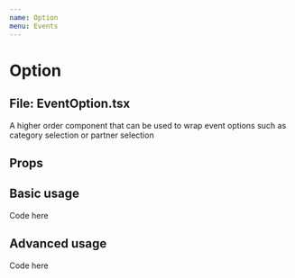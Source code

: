 ```yaml
---
name: Option
menu: Events
---
```



# Option

## File: EventOption.tsx

A higher order component that can be used to wrap event options such as category selection or partner selection

## Props

<Props of={EventOption} />

## Basic usage

<Playground>
    <EventOption>
        Code here
    </EventOption>
</Playground>

## Advanced usage

<Playground>
    <EventOption icon={Clock}>
        Code here
    </EventOption>
</Playground>
